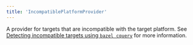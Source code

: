 ```yaml
---
title: 'IncompatiblePlatformProvider'
---
```




A provider for targets that are incompatible with the target platform. See [Detecting incompatible targets using `bazel cquery`](/docs/platforms#detecting-incompatible-targets-using-bazel-cquery) for more information.
